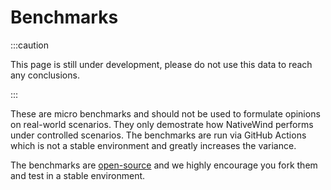 # Benchmarks

:::caution

This page is still under development, please do not use this data to reach any conclusions.

:::

These are micro benchmarks and should not be used to formulate opinions on real-world scenarios. They only demostrate how NativeWind performs under controlled scenarios. The benchmarks are run via GitHub Actions which is not a stable environment and greatly increases the variance.

The benchmarks are [open-source](https://github.com/marklawlor/nativewind/tree/next/apps/benchmarks) and we highly encourage you fork them and test in a stable environment.
